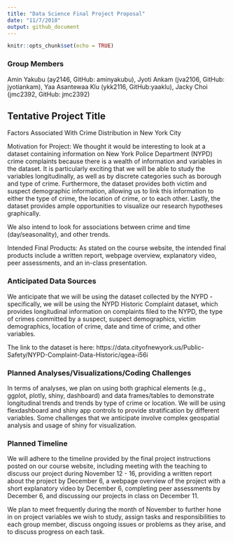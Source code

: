 ```yaml
---
title: "Data Science Final Project Proposal"
date: "11/7/2018"
output: github_document 
---
```


```r
knitr::opts_chunk$set(echo = TRUE)
```

### Group Members


Amin Yakubu (ay2146, GitHub: aminyakubu), Jyoti Ankam (jva2106, GitHub: jyotiankam), Yaa Asantewaa Klu (ykk2116, GitHub:yaaklu), Jacky Choi (jmc2392, GitHub: jmc2392)

## Tentative Project Title

Factors Associated With Crime Distribution in New York City

Motivation for Project: We thought it would be interesting to look at a dataset containing information on New York Police Department (NYPD) crime complaints because there is a wealth of information and variables in the dataset. It is particularly exciting that we will be able to study the variables longitudinally, as well as by discrete categories such as borough and type of crime. Furthermore, the dataset provides both victim and suspect demographic information, allowing us to link this information to either the type of crime, the location of crime, or to each other. Lastly, the dataset provides ample opportunities to visualize our research hypotheses graphically.

We also intend to look for associations between crime and time (day/seasonality), and other trends.  

Intended Final Products: As stated on the course website, the intended final products include a written report, webpage overview, explanatory video, peer assessments, and an in-class presentation.

### Anticipated Data Sources

We anticipate that we will be using the dataset collected by the NYPD - specifically, we will be using the NYPD Historic Complaint dataset, which provides longitudinal information on complaints filed to the NYPD, the type of crimes committed by a suspect, suspect demographics, victim demographics, location of crime, date and time of crime, and other variables.

The link to the dataset is here: https://data.cityofnewyork.us/Public-Safety/NYPD-Complaint-Data-Historic/qgea-i56i 

### Planned Analyses/Visualizations/Coding Challenges

In terms of analyses, we plan on using both graphical elements (e.g., ggplot, plotly, shiny, dashboard) and data frames/tables to demonstrate longitudinal trends and trends by type of crime or location. We will be using flexdashboard and shiny app controls to provide stratification by different variables. Some challenges that we anticipate involve complex geospatial analysis and usage of shiny for visualization.

### Planned Timeline

We will adhere to the timeline provided by the final project instructions posted on our course website, including meeting with the teaching to discuss our project during November 12 - 16, providing a written report about the project by December 6, a webpage overview of the project with a short explanatory video by December 6, completing peer assessments by December 6, and discussing our projects in class on December 11.

We plan to meet frequently during the month of November to further hone in on project variables we wish to study, assign tasks and responsibilities to each group member, discuss ongoing issues or problems as they arise, and to discuss progress on each task.
